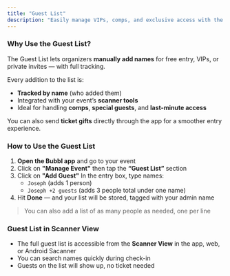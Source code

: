```yaml
---
title: "Guest List"
description: "Easily manage VIPs, comps, and exclusive access with the built-in Guest List tool — only available in the Bubbl app."
---
```


### Why Use the Guest List?

The Guest List lets organizers **manually add names** for free entry, VIPs, or private invites — with full tracking.

Every addition to the list is:

- **Tracked by name** (who added them)
- Integrated with your event’s **scanner tools**
- Ideal for handling **comps**, **special guests**, and **last-minute access**

You can also send **ticket gifts** directly through the app for a smoother entry experience.

### How to Use the Guest List

1. **Open the Bubbl app** and go to your event
2. Click on **"Manage Event"** then tap the **“Guest List”** section
3. Click on **"Add Guest"** In the entry box, type names:
   - `Joseph` (adds 1 person)
   - `Joseph +2 guests` (adds 3 people total under one name)
4. Hit **Done** — and your list will be stored, tagged with your admin name

> You can also add a list of as many people as needed, one per line

### Guest List in Scanner View

- The full guest list is accessible from the **Scanner View** in the app, web, or Android Sacanner
- You can search names quickly during check-in
- Guests on the list will show up, no ticket needed